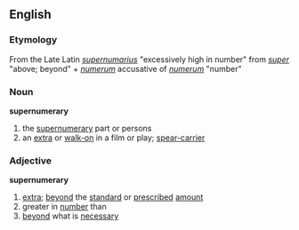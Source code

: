 {{subst:vfd}}
== English ==
=== Etymology ===
From the Late Latin ''[[supernumarius]]'' "excessively high in number" from ''[[super]]'' "above; beyond" + ''[[numerum]]'' accusative of ''[[numerum]]'' "number"

=== Noun ===
'''supernumerary'''
# the [[supernumerary]] part or persons
# an [[extra]] or [[walk-on]] in a film or play; [[spear-carrier]]

=== Adjective ===
'''supernumerary'''
# [[extra]]; [[beyond]] the [[standard]] or [[prescribed]] [[amount]]
# greater in [[number]] than
# [[beyond]] what is [[necessary]]